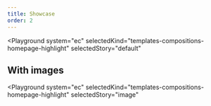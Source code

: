 ```yaml
---
title: Showcase
order: 2
---
```



<Playground
  system="ec"
  selectedKind="templates-compositions-homepage-highlight"
  selectedStory="default"
>
  <HighlightExampleDefault />
</Playground>

## With images

<Playground
  system="ec"
  selectedKind="templates-compositions-homepage-highlight"
  selectedStory="image"
>
  <HighlightExampleImage />
</Playground>
